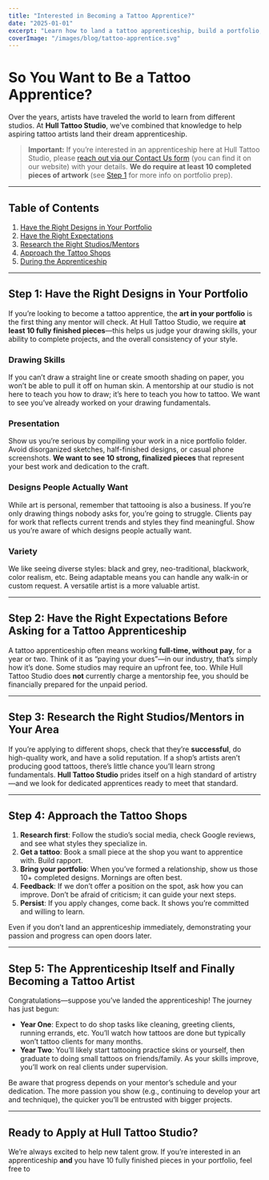 ```yaml
---
title: "Interested in Becoming a Tattoo Apprentice?"
date: "2025-01-01"
excerpt: "Learn how to land a tattoo apprenticeship, build a portfolio, and meet our requirements at Hull Tattoo Studio."
coverImage: "/images/blog/tattoo-apprentice.svg"
---
```


# So You Want to Be a Tattoo Apprentice?

Over the years, artists have traveled the world to learn from different studios. At **Hull Tattoo Studio**, we’ve combined that knowledge to help aspiring tattoo artists land their dream apprenticeship.

> **Important:** If you’re interested in an apprenticeship here at Hull Tattoo Studio, please [reach out via our Contact Us form](/contact) (you can find it on our website) with your details. **We do require at least 10 completed pieces of artwork** (see [Step 1](#step-1-have-the-right-designs-in-your-portfolio) for more info on portfolio prep).

---

## Table of Contents
1. [Have the Right Designs in Your Portfolio](#step-1-have-the-right-designs-in-your-portfolio)  
2. [Have the Right Expectations](#step-2-have-the-right-expectations-before-asking-for-a-tattoo-apprenticeship)  
3. [Research the Right Studios/Mentors](#step-3-research-the-right-studiosmentors-in-your-area)  
4. [Approach the Tattoo Shops](#step-4-approach-the-tattoo-shops)  
5. [During the Apprenticeship](#step-5-the-apprenticeship-itself-and-finally-becoming-a-tattoo-artist)

---

## Step 1: Have the Right Designs in Your Portfolio
If you’re looking to become a tattoo apprentice, the **art in your portfolio** is the first thing any mentor will check. At Hull Tattoo Studio, we require **at least 10 fully finished pieces**—this helps us judge your drawing skills, your ability to complete projects, and the overall consistency of your style.

### Drawing Skills
If you can’t draw a straight line or create smooth shading on paper, you won’t be able to pull it off on human skin. A mentorship at our studio is not here to teach you how to draw; it’s here to teach you how to tattoo. We want to see you’ve already worked on your drawing fundamentals.

### Presentation
Show us you’re serious by compiling your work in a nice portfolio folder. Avoid disorganized sketches, half-finished designs, or casual phone screenshots. **We want to see 10 strong, finalized pieces** that represent your best work and dedication to the craft.

### Designs People Actually Want
While art is personal, remember that tattooing is also a business. If you’re only drawing things nobody asks for, you’re going to struggle. Clients pay for work that reflects current trends and styles they find meaningful. Show us you’re aware of which designs people actually want.

### Variety
We like seeing diverse styles: black and grey, neo-traditional, blackwork, color realism, etc. Being adaptable means you can handle any walk-in or custom request. A versatile artist is a more valuable artist.

---

## Step 2: Have the Right Expectations Before Asking for a Tattoo Apprenticeship
A tattoo apprenticeship often means working **full-time, without pay**, for a year or two. Think of it as “paying your dues”—in our industry, that’s simply how it’s done. Some studios may require an upfront fee, too. While Hull Tattoo Studio does **not** currently charge a mentorship fee, you should be financially prepared for the unpaid period.

---

## Step 3: Research the Right Studios/Mentors in Your Area
If you’re applying to different shops, check that they’re **successful**, do high-quality work, and have a solid reputation. If a shop’s artists aren’t producing good tattoos, there’s little chance you’ll learn strong fundamentals. **Hull Tattoo Studio** prides itself on a high standard of artistry—and we look for dedicated apprentices ready to meet that standard.

---

## Step 4: Approach the Tattoo Shops
1. **Research first**: Follow the studio’s social media, check Google reviews, and see what styles they specialize in.  
2. **Get a tattoo**: Book a small piece at the shop you want to apprentice with. Build rapport.  
3. **Bring your portfolio**: When you’ve formed a relationship, show us those 10+ completed designs. Mornings are often best.  
4. **Feedback**: If we don’t offer a position on the spot, ask how you can improve. Don’t be afraid of criticism; it can guide your next steps.  
5. **Persist**: If you apply changes, come back. It shows you’re committed and willing to learn.

Even if you don’t land an apprenticeship immediately, demonstrating your passion and progress can open doors later.

---

## Step 5: The Apprenticeship Itself and Finally Becoming a Tattoo Artist
Congratulations—suppose you’ve landed the apprenticeship! The journey has just begun:

- **Year One**: Expect to do shop tasks like cleaning, greeting clients, running errands, etc. You’ll watch how tattoos are done but typically won’t tattoo clients for many months.  
- **Year Two**: You’ll likely start tattooing practice skins or yourself, then graduate to doing small tattoos on friends/family. As your skills improve, you’ll work on real clients under supervision.  

Be aware that progress depends on your mentor’s schedule and your dedication. The more passion you show (e.g., continuing to develop your art and technique), the quicker you’ll be entrusted with bigger projects.

---

## Ready to Apply at Hull Tattoo Studio?
We’re always excited to help new talent grow. If you’re interested in an apprenticeship **and** you have 10 fully finished pieces in your portfolio, feel free to <ContactUsModal /> 
